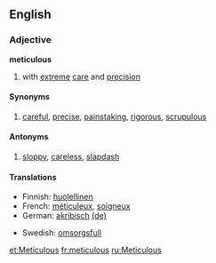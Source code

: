 ==English==
===Adjective===
'''meticulous'''
# with [[extreme]] [[care]] and [[precision]]

====Synonyms====
# [[careful]], [[precise]], [[painstaking]], [[rigorous]], [[scrupulous]]

====Antonyms====
# [[sloppy]], [[careless]], [[slapdash]]

====Translations====
{{top}}
*Finnish: [[huolellinen]]
*French: [[méticuleux]], [[soigneux]]
*German: [[akribisch]] [[:de:akribisch|(de)]]
{{mid}}
*Swedish: [[omsorgsfull]]
{{bottom}}
[[et:Meticulous]]
[[fr:meticulous]]
[[ru:Meticulous]]